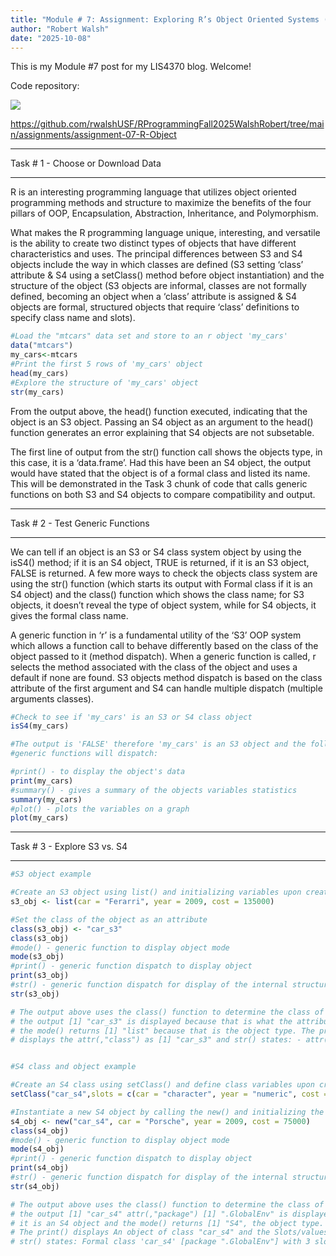 ```yaml
---
title: "Module # 7: Assignment: Exploring R’s Object Oriented Systems (S3 & S4)"
author: "Robert Walsh"
date: "2025-10-08"
---
```


This is my Module #7 post for my LIS4370 blog. Welcome!

Code repository:

[![](mod7git.png)](mod7git.png)

<https://github.com/rwalshUSF/RProgrammingFall2025WalshRobert/tree/main/assignments/assignment-07-R-Object>

********************************************************************************************************

Task \# 1 - Choose or Download Data

********************************************************************************************************

R is an interesting programming language that utilizes object oriented programming methods and structure to maximize the benefits of the four pillars of OOP, Encapsulation, Abstraction, Inheritance, and Polymorphism.

What makes the R programming language unique, interesting, and versatile is the ability to create two distinct types of objects that have different characteristics and uses. The principal differences between S3 and S4 objects include the way in which classes are defined (S3 setting 'class' attribute & S4 using a setClass() method before object instantiation) and the structure of the object (S3 objects are informal, classes are not formally defined, becoming an object when a 'class' attribute is assigned & S4 objects are formal, structured objects that require 'class' definitions to specify class name and slots).

```r
#Load the "mtcars" data set and store to an r object 'my_cars'
data("mtcars")
my_cars<-mtcars
#Print the first 5 rows of 'my_cars' object
head(my_cars)
#Explore the structure of 'my_cars' object
str(my_cars)
```

From the output above, the head() function executed, indicating that the object is an S3 object. Passing an S4 object as an argument to the head() function generates an error explaining that S4 objects are not subsetable.

The first line of output from the str() function call shows the objects type, in this case, it is a 'data.frame'. Had this have been an S4 object, the output would have stated that the object is of a formal class and listed its name. This will be demonstrated in the Task 3 chunk of code that calls generic functions on both S3 and S4 objects to compare compatibility and output.

*********************************************************************************************************

Task \# 2 - Test Generic Functions

*********************************************************************************************************

We can tell if an object is an S3 or S4 class system object by using the isS4() method; if it is an S4 object, TRUE is returned, if it is an S3 object, FALSE is returned. A few more ways to check the objects class system are using the str() function (which starts its output with Formal class if it is an S4 object) and the class() function which shows the class name; for S3 objects, it doesn't reveal the type of object system, while for S4 objects, it gives the formal class name.

A generic function in 'r' is a fundamental utility of the 'S3' OOP system which allows a function call to behave differently based on the class of the object passed to it (method dispatch). When a generic function is called, r selects the method associated with the class of the object and uses a default if none are found. S3 objects method dispatch is based on the class attribute of the first argument and S4 can handle multiple dispatch (multiple arguments classes). 

```r
#Check to see if 'my_cars' is an S3 or S4 class object
isS4(my_cars)

#The output is 'FALSE' therefore 'my_cars' is an S3 object and the following
#generic functions will dispatch:

#print() - to display the object's data
print(my_cars)
#summary() - gives a summary of the objects variables statistics
summary(my_cars)
#plot() - plots the variables on a graph
plot(my_cars)
```

********************************************************************************************************

Task \# 3 - Explore S3 vs. S4

********************************************************************************************************

```r
#S3 object example

#Create an S3 object using list() and initializing variables upon creation
s3_obj <- list(car = "Ferarri", year = 2009, cost = 135000)

#Set the class of the object as an attribute
class(s3_obj) <- "car_s3"
class(s3_obj)
#mode() - generic function to display object mode
mode(s3_obj)
#print() - generic function dispatch to display object
print(s3_obj)
#str() - generic function dispatch for display of the internal structure
str(s3_obj)

# The output above uses the class() function to determine the class of the object
# the output [1] "car_s3" is displayed because that is what the attribute was set to
# the mode() returns [1] "list" because that is the object type. The print()
# displays the attr(,"class") as [1] "car_s3" and str() states: - attr(*, "class")= chr "car_s3"


#S4 class and object example

#Create an S4 class using setClass() and define class variables upon creation
setClass("car_s4",slots = c(car = "character", year = "numeric", cost = "numeric"))

#Instantiate a new S4 object by calling the new() and initializing the variables
s4_obj <- new("car_s4", car = "Porsche", year = 2009, cost = 75000)
class(s4_obj)
#mode() - generic function to display object mode
mode(s4_obj)
#print() - generic function dispatch to display object
print(s4_obj)
#str() - generic function dispatch for display of the internal structure
str(s4_obj)

# The output above uses the class() function to determine the class of the object
# the output [1] "car_s4" attr(,"package") [1] ".GlobalEnv" is displayed because
# it is an S4 object and the mode() returns [1] "S4", the object type.
# The print() displays An object of class "car_s4" and the Slots/values, and
# str() states: Formal class 'car_s4' [package ".GlobalEnv"] with 3 slots
```



